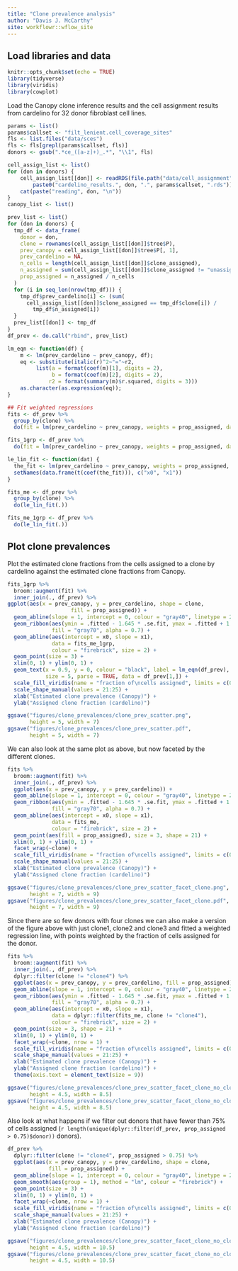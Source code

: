 ```yaml
---
title: "Clone prevalence analysis"
author: "Davis J. McCarthy"
site: workflowr::wflow_site
---
```


## Load libraries and data

```r
knitr::opts_chunk$set(echo = TRUE)
library(tidyverse)
library(viridis)
library(cowplot)
```

Load the Canopy clone inference results and the cell assignment results from
cardelino for 32 donor fibroblast cell lines.

```r
params <- list()
params$callset <- "filt_lenient.cell_coverage_sites"
fls <- list.files("data/sces")
fls <- fls[grepl(params$callset, fls)]
donors <- gsub(".*ce_([a-z]+)_.*", "\\1", fls)

cell_assign_list <- list()
for (don in donors) {
    cell_assign_list[[don]] <- readRDS(file.path("data/cell_assignment", 
        paste0("cardelino_results.", don, ".", params$callset, ".rds")))
    cat(paste("reading", don, "\n"))
}
canopy_list <- list()

prev_list <- list()
for (don in donors) {
  tmp_df <- data_frame(
    donor = don,
    clone = rownames(cell_assign_list[[don]]$tree$P),
    prev_canopy = cell_assign_list[[don]]$tree$P[, 1],
    prev_cardelino = NA,
    n_cells = length(cell_assign_list[[don]]$clone_assigned),
    n_assigned = sum(cell_assign_list[[don]]$clone_assigned != "unassigned"),
    prop_assigned = n_assigned / n_cells
  )
  for (i in seq_len(nrow(tmp_df))) {
    tmp_df$prev_cardelino[i] <- (sum(
      cell_assign_list[[don]]$clone_assigned == tmp_df$clone[i]) / 
        tmp_df$n_assigned[i])
  }
  prev_list[[don]] <- tmp_df
}
df_prev <- do.call("rbind", prev_list)

lm_eqn <- function(df) {
    m <- lm(prev_cardelino ~ prev_canopy, df);
    eq <- substitute(italic(r)^2~"="~r2, 
         list(a = format(coef(m)[1], digits = 2), 
              b = format(coef(m)[2], digits = 2), 
             r2 = format(summary(m)$r.squared, digits = 3)))
    as.character(as.expression(eq));                 
}

## Fit weighted regressions
fits <- df_prev %>%
  group_by(clone) %>% 
  do(fit = lm(prev_cardelino ~ prev_canopy, weights = prop_assigned, data = .))

fits_1grp <- df_prev %>%
  do(fit = lm(prev_cardelino ~ prev_canopy, weights = prop_assigned, data = .))

le_lin_fit <- function(dat) {
  the_fit <- lm(prev_cardelino ~ prev_canopy, weights = prop_assigned, dat)
  setNames(data.frame(t(coef(the_fit))), c("x0", "x1"))
}

fits_me <- df_prev %>%
  group_by(clone) %>% 
  do(le_lin_fit(.))

fits_me_1grp <- df_prev %>%
  do(le_lin_fit(.))

```

## Plot clone prevalences

Plot the estimated clone fractions from the cells assigned to a clone by 
cardelino against the estimated clone fractions from Canopy. 

```r
fits_1grp %>%
  broom::augment(fit) %>% 
  inner_join(., df_prev) %>%
ggplot(aes(x = prev_canopy, y = prev_cardelino, shape = clone, 
                    fill = prop_assigned)) +
  geom_abline(slope = 1, intercept = 0, colour = "gray40", linetype = 2) +
  geom_ribbon(aes(ymin = .fitted - 1.645 * .se.fit, ymax = .fitted + 1.645 * .se.fit),
              fill = "gray70", alpha = 0.7) +
  geom_abline(aes(intercept = x0, slope = x1), 
              data = fits_me_1grp,
              colour = "firebrick", size = 2) +
  geom_point(size = 3) +
  xlim(0, 1) + ylim(0, 1) +
  geom_text(x = 0.9, y = 0, colour = "black", label = lm_eqn(df_prev), 
            size = 5, parse = TRUE, data = df_prev[1,]) +
  scale_fill_viridis(name = "fraction of\ncells assigned", limits = c(0, 1)) +
  scale_shape_manual(values = 21:25) +
  xlab("Estimated clone prevalence (Canopy)") +
  ylab("Assigned clone fraction (cardelino)")

ggsave("figures/clone_prevalences/clone_prev_scatter.png", 
       height = 5, width = 7)
ggsave("figures/clone_prevalences/clone_prev_scatter.pdf", 
       height = 5, width = 7)

```

We can also look at the same plot as above, but now faceted by the different 
clones.

```r
fits %>%
  broom::augment(fit) %>% 
  inner_join(., df_prev) %>%
  ggplot(aes(x = prev_canopy, y = prev_cardelino)) +
  geom_abline(slope = 1, intercept = 0, colour = "gray40", linetype = 2) +
  geom_ribbon(aes(ymin = .fitted - 1.645 * .se.fit, ymax = .fitted + 1.645 * .se.fit),
              fill = "gray70", alpha = 0.7) +
  geom_abline(aes(intercept = x0, slope = x1), 
              data = fits_me,
              colour = "firebrick", size = 2) +
  geom_point(aes(fill = prop_assigned), size = 3, shape = 21) +
  xlim(0, 1) + ylim(0, 1) +
  facet_wrap(~clone) +
  scale_fill_viridis(name = "fraction of\ncells assigned", limits = c(0, 1)) +
  scale_shape_manual(values = 21:25) +
  xlab("Estimated clone prevalence (Canopy)") +
  ylab("Assigned clone fraction (cardelino)")

ggsave("figures/clone_prevalences/clone_prev_scatter_facet_clone.png", 
       height = 7, width = 9)
ggsave("figures/clone_prevalences/clone_prev_scatter_facet_clone.pdf", 
       height = 7, width = 9)

```

Since there are so few donors with four clones we can also make a version of the 
figure above with just clone1, clone2 and clone3 and fitted a weighted 
regression line, with points weighted by the fraction of cells assigned for the 
donor.

```r
fits %>%
  broom::augment(fit) %>% 
  inner_join(., df_prev) %>%
  dplyr::filter(clone != "clone4") %>%
  ggplot(aes(x = prev_canopy, y = prev_cardelino, fill = prop_assigned)) +
  geom_abline(slope = 1, intercept = 0, colour = "gray40", linetype = 2) +
  geom_ribbon(aes(ymin = .fitted - 1.645 * .se.fit, ymax = .fitted + 1.645 * .se.fit),
              fill = "gray70", alpha = 0.7) +
  geom_abline(aes(intercept = x0, slope = x1), 
              data = dplyr::filter(fits_me, clone != "clone4"),
              colour = "firebrick", size = 2) +
  geom_point(size = 3, shape = 21) +
  xlim(0, 1) + ylim(0, 1) +
  facet_wrap(~clone, nrow = 1) +
  scale_fill_viridis(name = "fraction of\ncells assigned", limits = c(0, 1)) +
  scale_shape_manual(values = 21:25) +
  xlab("Estimated clone prevalence (Canopy)") +
  ylab("Assigned clone fraction (cardelino)") +
  theme(axis.text = element_text(size = 9))

ggsave("figures/clone_prevalences/clone_prev_scatter_facet_clone_no_clone4.png", 
       height = 4.5, width = 8.5)
ggsave("figures/clone_prevalences/clone_prev_scatter_facet_clone_no_clone4.pdf", 
       height = 4.5, width = 8.5)

```

Also look at what happens if we filter out donors that have fewer than 75% of 
cells assigned (`r length(unique(dplyr::filter(df_prev, prop_assigned > 0.75)$donor))` donors).

```r
df_prev %>%
  dplyr::filter(clone != "clone4", prop_assigned > 0.75) %>%
  ggplot(aes(x = prev_canopy, y = prev_cardelino, shape = clone, 
             fill = prop_assigned)) +
  geom_abline(slope = 1, intercept = 0, colour = "gray40", linetype = 2) +
  geom_smooth(aes(group = 1), method = "lm", colour = "firebrick") +
  geom_point(size = 3) +
  xlim(0, 1) + ylim(0, 1) +
  facet_wrap(~clone, nrow = 1) +
  scale_fill_viridis(name = "fraction of\ncells assigned", limits = c(0, 1)) +
  scale_shape_manual(values = 21:25) +
  xlab("Estimated clone prevalence (Canopy)") +
  ylab("Assigned clone fraction (cardelino)")

ggsave("figures/clone_prevalences/clone_prev_scatter_facet_clone_no_clone4_75pctassigned.png", 
       height = 4.5, width = 10.5)
ggsave("figures/clone_prevalences/clone_prev_scatter_facet_clone_no_clone4_75pctassigned.pdf", 
       height = 4.5, width = 10.5)

```

